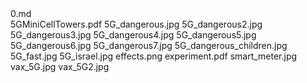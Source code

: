     
<div className="w-full md:max-w-[80rem] float-right italic">
	<MD_0_md />
	0.md
</div>
<EmbedFile src={PDF_5GMiniCellTowers_pdf} className="w-full md:w-[24rem] md:h-[36rem] float-right sm:m-1 sm:ml-4">
	5GMiniCellTowers.pdf
</EmbedFile>
<PopImage className="w-full sm:max-w-[50vw] md:max-w-[33vw] xl:max-w-md float-left sm:m-1" src={JPG_5G_dangerous_jpg} alt="5G_dangerous.jpg">
	5G_dangerous.jpg
</PopImage>
<PopImage className="w-full sm:max-w-[50vw] md:max-w-[33vw] xl:max-w-md float-right sm:m-1" src={JPG_5G_dangerous2_jpg} alt="5G_dangerous2.jpg">
	5G_dangerous2.jpg
</PopImage>
<PopImage className="w-full sm:max-w-[50vw] md:max-w-[33vw] xl:max-w-md float-left sm:m-1" src={JPG_5G_dangerous3_jpg} alt="5G_dangerous3.jpg">
	5G_dangerous3.jpg
</PopImage>
<PopImage className="w-full sm:max-w-[50vw] md:max-w-[33vw] xl:max-w-md float-right sm:m-1" src={JPG_5G_dangerous4_jpg} alt="5G_dangerous4.jpg">
	5G_dangerous4.jpg
</PopImage>
<PopImage className="w-full sm:max-w-[50vw] md:max-w-[33vw] xl:max-w-md float-left sm:m-1" src={JPG_5G_dangerous5_jpg} alt="5G_dangerous5.jpg">
	5G_dangerous5.jpg
</PopImage>
<PopImage className="w-full sm:max-w-[50vw] md:max-w-[33vw] xl:max-w-md float-right sm:m-1" src={JPG_5G_dangerous6_jpg} alt="5G_dangerous6.jpg">
	5G_dangerous6.jpg
</PopImage>
<PopImage className="w-full sm:max-w-[50vw] md:max-w-[33vw] xl:max-w-md float-left sm:m-1" src={JPG_5G_dangerous7_jpg} alt="5G_dangerous7.jpg">
	5G_dangerous7.jpg
</PopImage>
<PopImage className="w-full sm:max-w-[50vw] md:max-w-[33vw] xl:max-w-md float-right sm:m-1" src={JPG_5G_dangerous_children_jpg} alt="5G_dangerous_children.jpg">
	5G_dangerous_children.jpg
</PopImage>
<PopImage className="w-full sm:max-w-[50vw] md:max-w-[33vw] xl:max-w-md float-left sm:m-1" src={JPG_5G_fast_jpg} alt="5G_fast.jpg">
	5G_fast.jpg
</PopImage>
<PopImage className="w-full sm:max-w-[50vw] md:max-w-[33vw] xl:max-w-md float-right sm:m-1" src={JPG_5G_israel_jpg} alt="5G_israel.jpg">
	5G_israel.jpg
</PopImage>
<PopImage className="w-full sm:max-w-[50vw] md:max-w-[33vw] xl:max-w-md float-left sm:m-1" src={PNG_effects_png} alt="effects.png">
	effects.png
</PopImage>
<EmbedFile src={PDF_experiment_pdf} className="w-full md:w-[24rem] md:h-[36rem] float-right sm:m-1 sm:ml-4">
	experiment.pdf
</EmbedFile>
<PopImage className="w-full sm:max-w-[50vw] md:max-w-[33vw] xl:max-w-md float-left sm:m-1" src={JPG_smart_meter_jpg} alt="smart_meter.jpg">
	smart_meter.jpg
</PopImage>
<PopImage className="w-full sm:max-w-[50vw] md:max-w-[33vw] xl:max-w-md float-right sm:m-1" src={JPG_vax_5G_jpg} alt="vax_5G.jpg">
	vax_5G.jpg
</PopImage>
<PopImage className="w-full sm:max-w-[50vw] md:max-w-[33vw] xl:max-w-md float-left sm:m-1" src={JPG_vax_5G2_jpg} alt="vax_5G2.jpg">
	vax_5G2.jpg
</PopImage>
